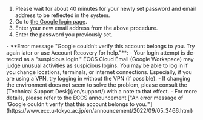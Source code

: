 
1. Please wait for about 40 minutes for your newly set password and email address to be reflected in the system.
2. Go to [the Google login page](https://mail.google.com/a/g.ecc.u-tokyo.ac.jp).
3. Enter your new email address from the above procedure.
4. Enter the password you previously set.

<Help lang="en">
  - **Error message "Google couldn’t verify this account belongs to you. Try again later or use Account Recovery for help."**:
    - Your login attempt is detected as a "suspicious login." ECCS Cloud Email (Google Workspace) may judge unusual activities as suspicious logins. You may be able to log in if you change locations, terminals, or internet connections. Especially, if you are using a VPN, try logging in without the VPN (if possible).
    - If changing the environment does not seem to solve the problem, please consult the [Technical Support Desk](/en/support/) with a note to that effect.
    - For more details, please refer to the ECCS announcement ["An error message of 'Google couldn't verify that this account belongs to you.'"](https://www.ecc.u-tokyo.ac.jp/en/announcement/2022/09/05_3466.html)
</Help>
